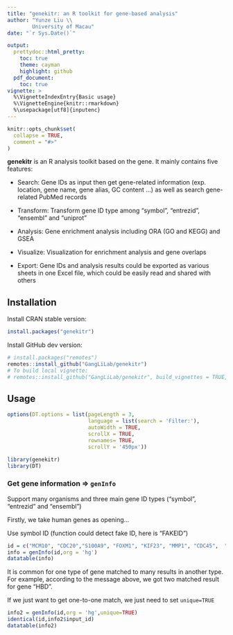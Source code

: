 ```yaml
---
title: "genekitr: an R toolkit for gene-based analysis"
author: "Yunze Liu \\
        University of Macau"
date: "`r Sys.Date()`"

output:
  prettydoc::html_pretty:
    toc: true
    theme: cayman
    highlight: github
  pdf_document:
    toc: true
vignette: >
  %\VignetteIndexEntry{Basic usage}
  %\VignetteEngine{knitr::rmarkdown}
  %\usepackage[utf8]{inputenc}
---
```


```r
knitr::opts_chunk$set(
  collapse = TRUE,
  comment = "#>"
)
```

**genekitr** is an R analysis toolkit based on the gene. It mainly contains five features:

- Search: Gene IDs as input then get gene-related information (exp. location, gene name, gene alias, GC content ...) as well as search gene-related PubMed records

- Transform: Transform gene ID type among "symbol", "entrezid", "ensembl" and "uniprot"

- Analysis: Gene enrichment analysis including ORA (GO and KEGG) and GSEA

- Visualize: Visualization for enrichment analysis and gene overlaps

- Export: Gene IDs and analysis results could be exported as various sheets in one Excel file, which could be easily read and shared with others

## Installation

Install CRAN stable version:

```r
install.packages("genekitr")
```

Install GitHub dev version:

```r
# install.packages("remotes")
remotes::install_github("GangLiLab/genekitr")
# To build local vignette:
# remotes::install_github("GangLiLab/genekitr", build_vignettes = TRUE, dependencies = TRUE)
```

## Usage

```r
options(DT.options = list(pageLength = 3, 
                          language = list(search = 'Filter:'),
                          autoWidth = TRUE,
                          scrollX = TRUE,
                          rownames= TRUE,
                          scrollY = '450px'))
```


```r
library(genekitr)
library(DT)
```

### Get gene information => `genInfo`

Support many organisms and three main gene ID types ("symbol", "entrezid" and "ensembl")

Firstly, we take human genes as opening...

Use symbol ID (function could detect fake ID, here is "FAKEID")
```r
id = c("MCM10", "CDC20","S100A9", "FOXM1", "KIF23", "MMP1", "CDC45",  "BCC7", "FAKEID", "TP53",'HBD')
info = genInfo(id,org = 'hg')
datatable(info)
```

It is common for one type of gene matched to many results in another type. For example,
according to the message above, we got two matched result for gene "HBD".

If we just want to get one-to-one match, we just need to set `unique=TRUE`

```r
info2 = genInfo(id,org = 'hg',unique=TRUE)
identical(id,info2$input_id)
datatable(info2)
```








